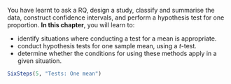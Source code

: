 ::: {.objectivesBox .objectives data-latex="{iconmonstr-target-4-240.png}"}
You have learnt to ask a RQ, design a study, classify and summarise the data, construct confidence intervals, and perform a hypothesis test for one proportion.
**In this chapter**, you will learn to:

* identify situations where conducting a test for a mean is appropriate.
* conduct hypothesis tests for one sample mean, using a $t$-test.
* determine whether the conditions for using these methods apply in a given situation.
:::

```r
SixSteps(5, "Tests: One mean")
```


